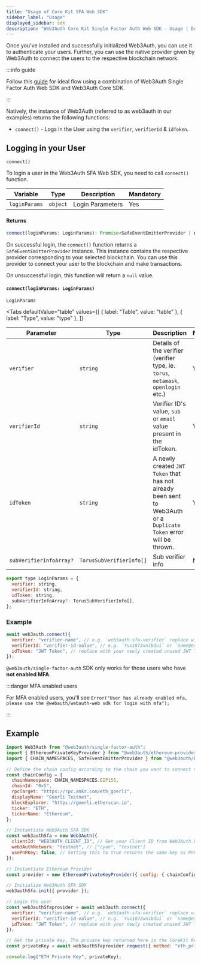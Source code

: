 ```yaml
---
title: "Usage of Core Kit SFA Web SDK"
sidebar_label: "Usage"
displayed_sidebar: sdk
description: "Web3Auth Core Kit Single Factor Auth Web SDK - Usage | Documentation - Web3Auth"
---
```



Once you've installed and successfully initialized Web3Auth, you can use it to authenticate your users. Further, you can use the native provider given
by Web3Auth to connect the users to the respective blockchain network.

:::info guide

Follow this [guide](/content-hub/guides/single-factor-auth) for ideal flow using a combination of Web3Auth Single Factor Auth Web SDK and Web3Auth
Core SDK.

:::

Natively, the instance of Web3Auth (referred to as web3auth in our examples) returns the following functions:

- `connect()` - Logs in the User using the `verifier`, `verifierId` & `idToken`.

## Logging in your User

`connect()`

To login a user in the Web3Auth SFA Web SDK, you need to call `connect()` function.

| Variable      | Type     | Description      | Mandatory |
| ------------- | -------- | ---------------- | --------- |
| `loginParams` | `object` | Login Parameters | Yes       |

#### Returns

```js
connect(loginParams: LoginParams): Promise<SafeEventEmitterProvider | null>
```

On successful login, the `connect()` function returns a `SafeEventEmitterProvider` instance. This instance contains the respective provider
corresponding to your selected blockchain. You can use this provider to connect your user to the blockchain and make transactions.

On unsuccessful login, this function will return a `null` value.

#### `connect(loginParams: LoginParams)`

`LoginParams`

<Tabs
  defaultValue="table"
  values={[
    { label: "Table", value: "table" },
    { label: "Type", value: "type" },
  ]}
>

<TabItem value="table">

| Parameter               | Type                     | Description                                                                                                         | Mandatory |
| ----------------------- | ------------------------ | ------------------------------------------------------------------------------------------------------------------- | --------- |
| `verifier`              | `string`                 | Details of the verifier (verifier type, ie. `torus`, `metamask`, `openlogin` etc.)                                  | Yes       |
| `verifierId`            | `string`                 | Verifier ID's value, `sub` or `email` value present in the idToken.                                                 | Yes       |
| `idToken`               | `string`                 | A newly created `JWT Token` that has not already been sent to Web3Auth or a `Duplicate Token` error will be thrown. | Yes       |
| `subVerifierInfoArray?` | `TorusSubVerifierInfo[]` | Sub verifier info                                                                                                   | No        |

</TabItem>

<TabItem value="type">

```javascript
export type LoginParams = {
  verifier: string,
  verifierId: string,
  idToken: string,
  subVerifierInfoArray?: TorusSubVerifierInfo[],
};
```

</TabItem>

</Tabs>

### Example

```js
await web3auth.connect({
  verifier: "verifier-name", // e.g. `web3auth-sfa-verifier` replace with your verifier name, and it has to be on the same network passed in init().
  verifierId: "verifier-id-value", // e.g. `Yux1873xnibdui` or `name@email.com` replace with your verifier id(sub or email)'s value.
  idToken: "JWT Token", // replace with your newly created unused JWT Token.
});
```

`@web3auth/single-factor-auth` SDK only works for those users who have **not enabled MFA**.

:::danger MFA enabled users

For MFA enabled users, you'll see `Error("User has already enabled mfa, please use the @webauth/webauth-web sdk for login with mfa");`

:::

## Example

```js
import Web3Auth from "@web3auth/single-factor-auth";
import { EthereumPrivateKeyProvider } from "@web3auth/ethereum-provider";
import { CHAIN_NAMESPACES, SafeEventEmitterProvider } from "@web3auth/base";

// Define the chain config according to the chain you want to connect to
const chainConfig = {
  chainNamespace: CHAIN_NAMESPACES.EIP155,
  chainId: "0x5",
  rpcTarget: "https://rpc.ankr.com/eth_goerli",
  displayName: "Goerli Testnet",
  blockExplorer: "https://goerli.etherscan.io",
  ticker: "ETH",
  tickerName: "Ethereum",
};

// Instantiate Web3Auth SFA SDK
const web3authSfa = new Web3Auth({
  clientId: "WEB3AUTH_CLIENT_ID", // Get your Client ID from Web3Auth Dashboard
  web3AuthNetwork: "testnet", // ["cyan", "testnet"]
  usePnPKey: false, // Setting this to true returns the same key as PnP Web SDK, By default, this SDK returns CoreKitKey.
});

// Instantiate Ethereum Provider
const provider = new EthereumPrivateKeyProvider({ config: { chainConfig } });

// Initialize Web3Auth SFA SDK
web3authSfa.init({ provider });

// Login the user
const web3authSfaprovider = await web3auth.connect({
  verifier: "verifier-name", // e.g. `web3auth-sfa-verifier` replace with your verifier name, and it has to be on the same network passed in init().
  verifierId: "verifier-id-value", // e.g. `Yux1873xnibdui` or `name@email.com` replace with your verifier id(sub or email)'s value.
  idToken: "JWT Token", // replace with your newly created unused JWT Token.
});

// Get the private key, The private key returned here is the CoreKit Key, since the usePnPKey is set to false.
const privateKey = await web3authSfaprovider.request({ method: "eth_private_key" });

console.log("ETH Private Key", privateKey);
```
